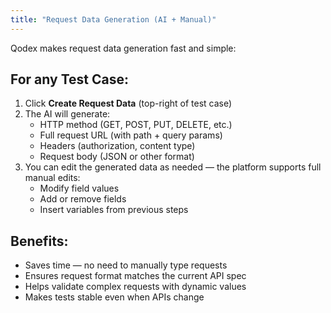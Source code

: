 ```yaml
---
title: "Request Data Generation (AI + Manual)"
---
```


Qodex makes request data generation fast and simple:

## For any Test Case:

1. Click **Create Request Data** (top-right of test case)
2. The AI will generate:
   - HTTP method (GET, POST, PUT, DELETE, etc.)
   - Full request URL (with path \+ query params)
   - Headers (authorization, content type)
   - Request body (JSON or other format)
3. You can edit the generated data as needed — the platform supports full manual edits:
   - Modify field values
   - Add or remove fields
   - Insert variables from previous steps

## Benefits:

- Saves time — no need to manually type requests
- Ensures request format matches the current API spec
- Helps validate complex requests with dynamic values
- Makes tests stable even when APIs change